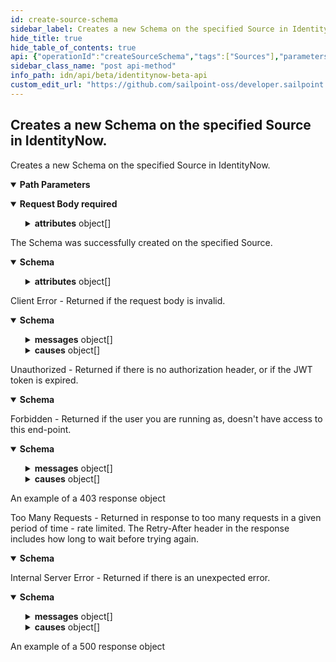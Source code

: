```yaml
---
id: create-source-schema
sidebar_label: Creates a new Schema on the specified Source in IdentityNow.
hide_title: true
hide_table_of_contents: true
api: {"operationId":"createSourceSchema","tags":["Sources"],"parameters":[{"in":"path","name":"sourceId","required":true,"schema":{"type":"string"},"description":"The Source id.","example":"2c9180835d191a86015d28455b4a2329"}],"requestBody":{"required":true,"content":{"application/json":{"schema":{"type":"object","properties":{"id":{"type":"string","description":"The id of the Schema.","example":"2c9180835d191a86015d28455b4a2329"},"name":{"type":"string","description":"The name of the Schema.","example":"account"},"nativeObjectType":{"type":"string","description":"The name of the object type on the native system that the schema represents.","example":"User"},"identityAttribute":{"type":"string","description":"The name of the attribute used to calculate the unique identifier for an object in the schema.","example":"sAMAccountName"},"displayAttribute":{"type":"string","description":"The name of the attribute used to calculate the display value for an object in the schema.","example":"distinguishedName"},"hierarchyAttribute":{"type":"string","description":"The name of the attribute whose values represent other objects in a hierarchy. Only relevant to group schemas.","example":"memberOf"},"includePermissions":{"type":"boolean","description":"Flag indicating whether or not the include permissions with the object data when aggregating the schema.","example":false},"features":{"type":"array","items":{"type":"string","enum":["AUTHENTICATE","COMPOSITE","DIRECT_PERMISSIONS","DISCOVER_SCHEMA","ENABLE","MANAGER_LOOKUP","NO_RANDOM_ACCESS","PROXY","SEARCH","TEMPLATE","UNLOCK","UNSTRUCTURED_TARGETS","SHAREPOINT_TARGET","PROVISIONING","GROUP_PROVISIONING","SYNC_PROVISIONING","PASSWORD","CURRENT_PASSWORD","ACCOUNT_ONLY_REQUEST","ADDITIONAL_ACCOUNT_REQUEST","NO_AGGREGATION","GROUPS_HAVE_MEMBERS","NO_PERMISSIONS_PROVISIONING","NO_GROUP_PERMISSIONS_PROVISIONING","NO_UNSTRUCTURED_TARGETS_PROVISIONING","NO_DIRECT_PERMISSIONS_PROVISIONING"],"description":"Optional features that can be supported by an source.\n* AUTHENTICATE: The source supports pass-through authentication.\n* COMPOSITE: The source supports composite source creation.\n* DIRECT_PERMISSIONS: The source supports returning DirectPermissions.\n* DISCOVER_SCHEMA: The source supports discovering schemas for users and groups.\n* ENABLE The source supports reading if an account is enabled or disabled.\n* MANAGER_LOOKUP: The source supports looking up managers as they are encountered in a feed. This is the opposite of NO_RANDOM_ACCESS.\n* NO_RANDOM_ACCESS: The source does not support random access and the getObject() methods should not be called and expected to perform.\n* PROXY: The source can serve as a proxy for another source. When an source has a proxy, all connector calls made with that source are redirected through the connector for the proxy source.\n* SEARCH\n* TEMPLATE\n* UNLOCK: The source supports reading if an account is locked or unlocked.\n* UNSTRUCTURED_TARGETS: The source supports returning unstructured Targets.\n* SHAREPOINT_TARGET: The source supports returning unstructured Target data for SharePoint. It will be typically used by AD, LDAP sources.\n* PROVISIONING: The source can both read and write accounts. Having this feature implies that the provision() method is implemented. It also means that direct and target permissions can also be provisioned if they can be returned by aggregation.\n* GROUP_PROVISIONING: The source can both read and write groups. Having this feature implies that the provision() method is implemented.\n* SYNC_PROVISIONING: The source can provision accounts synchronously.\n* PASSWORD: The source can provision password changes. Since sources can never read passwords, this is should only be used in conjunction with the PROVISIONING feature.\n* CURRENT_PASSWORD: Some source types support verification of the current password\n* ACCOUNT_ONLY_REQUEST: The source supports requesting accounts without entitlements.\n* ADDITIONAL_ACCOUNT_REQUEST: The source supports requesting additional accounts.\n* NO_AGGREGATION: A source that does not support aggregation.\n* GROUPS_HAVE_MEMBERS: The source models group memberships with a member attribute on the group object rather than a groups attribute on the account object. This effects the implementation of delta account aggregation.\n* NO_PERMISSIONS_PROVISIONING: Indicates that the connector cannot provision direct or target permissions for accounts. When DIRECT_PERMISSIONS and PROVISIONING features are present, it is assumed that the connector can also provision direct permissions. This feature disables that assumption and causes permission request to be converted to work items for accounts.\n* NO_GROUP_PERMISSIONS_PROVISIONING: Indicates that the connector cannot provision direct or target permissions for groups. When DIRECT_PERMISSIONS and PROVISIONING features are present, it is assumed that the connector can also provision direct permissions. This feature disables that assumption and causes permission request to be converted to work items for groups.\n* NO_UNSTRUCTURED_TARGETS_PROVISIONING: This string will be replaced by NO_GROUP_PERMISSIONS_PROVISIONING and NO_PERMISSIONS_PROVISIONING.\n* NO_DIRECT_PERMISSIONS_PROVISIONING: This string will be replaced by NO_GROUP_PERMISSIONS_PROVISIONING and NO_PERMISSIONS_PROVISIONING."},"description":"The features that the schema supports.","example":["PROVISIONING","NO_PERMISSIONS_PROVISIONING","GROUPS_HAVE_MEMBERS"]},"configuration":{"type":"object","description":"Holds any extra configuration data that the schema may require.","example":{"groupMemberAttribute":"member"}},"attributes":{"type":"array","description":"The attribute definitions which form the schema.","items":{"type":"object","properties":{"name":{"type":"string","description":"The name of the attribute.","example":"sAMAccountName"},"type":{"type":"string","enum":["STRING","LONG","INT","BOOLEAN"],"description":"The underlying type of the value which an AttributeDefinition represents.","example":"STRING"},"schema":{"description":"A reference to the schema on the source to the attribute values map to.","type":"object","properties":{"type":{"description":"The type of object being referenced","type":"string","enum":["CONNECTOR_SCHEMA"],"example":"CONNECTOR_SCHEMA"},"id":{"type":"string","description":"The object ID this reference applies to.","example":"2c91808568c529c60168cca6f90c1313"},"name":{"type":"string","description":"The human-readable display name of the object.","example":"group"}}},"description":{"type":"string","description":"A human-readable description of the attribute.","example":"The sAMAccountName attribute"},"isMulti":{"type":"boolean","description":"Flag indicating whether or not the attribute is multi-valued.","example":false},"isEntitlement":{"type":"boolean","description":"Flag indicating whether or not the attribute is an entitlement.","example":false},"isGroup":{"type":"boolean","description":"Flag indicating whether or not the attribute represents a group.\nThis can only be `true` if `isEntitlement` is also `true` **and** there is a schema defined for the attribute..\n","example":false}}},"example":[{"name":"sAMAccountName","type":"STRING","isMultiValued":false,"isEntitlement":false,"isGroup":false},{"name":"memberOf","type":"STRING","schema":{"type":"CONNECTOR_SCHEMA","id":"2c9180887671ff8c01767b4671fc7d60","name":"group"},"description":"Group membership","isMultiValued":true,"isEntitlement":true,"isGroup":true}]},"created":{"type":"string","description":"The date the Schema was created.","format":"date-time","example":"2019-12-24T22:32:58.104Z"},"modified":{"type":"string","description":"The date the Schema was last modified.","format":"date-time","example":"2019-12-31T20:22:28.104Z"}}}}}},"responses":{"201":{"description":"The Schema was successfully created on the specified Source.","content":{"application/json":{"schema":{"type":"object","properties":{"id":{"type":"string","description":"The id of the Schema.","example":"2c9180835d191a86015d28455b4a2329"},"name":{"type":"string","description":"The name of the Schema.","example":"account"},"nativeObjectType":{"type":"string","description":"The name of the object type on the native system that the schema represents.","example":"User"},"identityAttribute":{"type":"string","description":"The name of the attribute used to calculate the unique identifier for an object in the schema.","example":"sAMAccountName"},"displayAttribute":{"type":"string","description":"The name of the attribute used to calculate the display value for an object in the schema.","example":"distinguishedName"},"hierarchyAttribute":{"type":"string","description":"The name of the attribute whose values represent other objects in a hierarchy. Only relevant to group schemas.","example":"memberOf"},"includePermissions":{"type":"boolean","description":"Flag indicating whether or not the include permissions with the object data when aggregating the schema.","example":false},"features":{"type":"array","items":{"type":"string","enum":["AUTHENTICATE","COMPOSITE","DIRECT_PERMISSIONS","DISCOVER_SCHEMA","ENABLE","MANAGER_LOOKUP","NO_RANDOM_ACCESS","PROXY","SEARCH","TEMPLATE","UNLOCK","UNSTRUCTURED_TARGETS","SHAREPOINT_TARGET","PROVISIONING","GROUP_PROVISIONING","SYNC_PROVISIONING","PASSWORD","CURRENT_PASSWORD","ACCOUNT_ONLY_REQUEST","ADDITIONAL_ACCOUNT_REQUEST","NO_AGGREGATION","GROUPS_HAVE_MEMBERS","NO_PERMISSIONS_PROVISIONING","NO_GROUP_PERMISSIONS_PROVISIONING","NO_UNSTRUCTURED_TARGETS_PROVISIONING","NO_DIRECT_PERMISSIONS_PROVISIONING"],"description":"Optional features that can be supported by an source.\n* AUTHENTICATE: The source supports pass-through authentication.\n* COMPOSITE: The source supports composite source creation.\n* DIRECT_PERMISSIONS: The source supports returning DirectPermissions.\n* DISCOVER_SCHEMA: The source supports discovering schemas for users and groups.\n* ENABLE The source supports reading if an account is enabled or disabled.\n* MANAGER_LOOKUP: The source supports looking up managers as they are encountered in a feed. This is the opposite of NO_RANDOM_ACCESS.\n* NO_RANDOM_ACCESS: The source does not support random access and the getObject() methods should not be called and expected to perform.\n* PROXY: The source can serve as a proxy for another source. When an source has a proxy, all connector calls made with that source are redirected through the connector for the proxy source.\n* SEARCH\n* TEMPLATE\n* UNLOCK: The source supports reading if an account is locked or unlocked.\n* UNSTRUCTURED_TARGETS: The source supports returning unstructured Targets.\n* SHAREPOINT_TARGET: The source supports returning unstructured Target data for SharePoint. It will be typically used by AD, LDAP sources.\n* PROVISIONING: The source can both read and write accounts. Having this feature implies that the provision() method is implemented. It also means that direct and target permissions can also be provisioned if they can be returned by aggregation.\n* GROUP_PROVISIONING: The source can both read and write groups. Having this feature implies that the provision() method is implemented.\n* SYNC_PROVISIONING: The source can provision accounts synchronously.\n* PASSWORD: The source can provision password changes. Since sources can never read passwords, this is should only be used in conjunction with the PROVISIONING feature.\n* CURRENT_PASSWORD: Some source types support verification of the current password\n* ACCOUNT_ONLY_REQUEST: The source supports requesting accounts without entitlements.\n* ADDITIONAL_ACCOUNT_REQUEST: The source supports requesting additional accounts.\n* NO_AGGREGATION: A source that does not support aggregation.\n* GROUPS_HAVE_MEMBERS: The source models group memberships with a member attribute on the group object rather than a groups attribute on the account object. This effects the implementation of delta account aggregation.\n* NO_PERMISSIONS_PROVISIONING: Indicates that the connector cannot provision direct or target permissions for accounts. When DIRECT_PERMISSIONS and PROVISIONING features are present, it is assumed that the connector can also provision direct permissions. This feature disables that assumption and causes permission request to be converted to work items for accounts.\n* NO_GROUP_PERMISSIONS_PROVISIONING: Indicates that the connector cannot provision direct or target permissions for groups. When DIRECT_PERMISSIONS and PROVISIONING features are present, it is assumed that the connector can also provision direct permissions. This feature disables that assumption and causes permission request to be converted to work items for groups.\n* NO_UNSTRUCTURED_TARGETS_PROVISIONING: This string will be replaced by NO_GROUP_PERMISSIONS_PROVISIONING and NO_PERMISSIONS_PROVISIONING.\n* NO_DIRECT_PERMISSIONS_PROVISIONING: This string will be replaced by NO_GROUP_PERMISSIONS_PROVISIONING and NO_PERMISSIONS_PROVISIONING."},"description":"The features that the schema supports.","example":["PROVISIONING","NO_PERMISSIONS_PROVISIONING","GROUPS_HAVE_MEMBERS"]},"configuration":{"type":"object","description":"Holds any extra configuration data that the schema may require.","example":{"groupMemberAttribute":"member"}},"attributes":{"type":"array","description":"The attribute definitions which form the schema.","items":{"type":"object","properties":{"name":{"type":"string","description":"The name of the attribute.","example":"sAMAccountName"},"type":{"type":"string","enum":["STRING","LONG","INT","BOOLEAN"],"description":"The underlying type of the value which an AttributeDefinition represents.","example":"STRING"},"schema":{"description":"A reference to the schema on the source to the attribute values map to.","type":"object","properties":{"type":{"description":"The type of object being referenced","type":"string","enum":["CONNECTOR_SCHEMA"],"example":"CONNECTOR_SCHEMA"},"id":{"type":"string","description":"The object ID this reference applies to.","example":"2c91808568c529c60168cca6f90c1313"},"name":{"type":"string","description":"The human-readable display name of the object.","example":"group"}}},"description":{"type":"string","description":"A human-readable description of the attribute.","example":"The sAMAccountName attribute"},"isMulti":{"type":"boolean","description":"Flag indicating whether or not the attribute is multi-valued.","example":false},"isEntitlement":{"type":"boolean","description":"Flag indicating whether or not the attribute is an entitlement.","example":false},"isGroup":{"type":"boolean","description":"Flag indicating whether or not the attribute represents a group.\nThis can only be `true` if `isEntitlement` is also `true` **and** there is a schema defined for the attribute..\n","example":false}}},"example":[{"name":"sAMAccountName","type":"STRING","isMultiValued":false,"isEntitlement":false,"isGroup":false},{"name":"memberOf","type":"STRING","schema":{"type":"CONNECTOR_SCHEMA","id":"2c9180887671ff8c01767b4671fc7d60","name":"group"},"description":"Group membership","isMultiValued":true,"isEntitlement":true,"isGroup":true}]},"created":{"type":"string","description":"The date the Schema was created.","format":"date-time","example":"2019-12-24T22:32:58.104Z"},"modified":{"type":"string","description":"The date the Schema was last modified.","format":"date-time","example":"2019-12-31T20:22:28.104Z"}}}}}},"400":{"description":"Client Error - Returned if the request body is invalid.","content":{"application/json":{"schema":{"type":"object","properties":{"detailCode":{"type":"string","description":"Fine-grained error code providing more detail of the error.","example":"400.1 Bad Request Content"},"trackingId":{"type":"string","description":"Unique tracking id for the error.","example":"e7eab60924f64aa284175b9fa3309599"},"messages":{"type":"array","description":"Generic localized reason for error","items":{"type":"object","properties":{"locale":{"type":"string","description":"The locale for the message text, a BCP 47 language tag.","example":"en-US"},"localeOrigin":{"type":"string","enum":["DEFAULT","REQUEST"],"description":"An indicator of how the locale was selected. *DEFAULT* means the locale is the system default. *REQUEST* means the locale was selected from the request context (i.e., best match based on the *Accept-Language* header). Additional values may be added in the future without notice.","example":"DEFAULT"},"text":{"type":"string","description":"Actual text of the error message in the indicated locale.","example":"The request was syntactically correct but its content is semantically invalid."}}}},"causes":{"type":"array","description":"Plain-text descriptive reasons to provide additional detail to the text provided in the messages field","items":{"type":"object","properties":{"locale":{"type":"string","description":"The locale for the message text, a BCP 47 language tag.","example":"en-US"},"localeOrigin":{"type":"string","enum":["DEFAULT","REQUEST"],"description":"An indicator of how the locale was selected. *DEFAULT* means the locale is the system default. *REQUEST* means the locale was selected from the request context (i.e., best match based on the *Accept-Language* header). Additional values may be added in the future without notice.","example":"DEFAULT"},"text":{"type":"string","description":"Actual text of the error message in the indicated locale.","example":"The request was syntactically correct but its content is semantically invalid."}}}}}}}}},"401":{"description":"Unauthorized - Returned if there is no authorization header, or if the JWT token is expired.","content":{"application/json":{"schema":{"type":"object","properties":{"error":{"description":"A message describing the error","example":"JWT validation failed: JWT is expired"}}}}}},"403":{"description":"Forbidden - Returned if the user you are running as, doesn't have access to this end-point.","content":{"application/json":{"schema":{"type":"object","properties":{"detailCode":{"type":"string","description":"Fine-grained error code providing more detail of the error.","example":"400.1 Bad Request Content"},"trackingId":{"type":"string","description":"Unique tracking id for the error.","example":"e7eab60924f64aa284175b9fa3309599"},"messages":{"type":"array","description":"Generic localized reason for error","items":{"type":"object","properties":{"locale":{"type":"string","description":"The locale for the message text, a BCP 47 language tag.","example":"en-US"},"localeOrigin":{"type":"string","enum":["DEFAULT","REQUEST"],"description":"An indicator of how the locale was selected. *DEFAULT* means the locale is the system default. *REQUEST* means the locale was selected from the request context (i.e., best match based on the *Accept-Language* header). Additional values may be added in the future without notice.","example":"DEFAULT"},"text":{"type":"string","description":"Actual text of the error message in the indicated locale.","example":"The request was syntactically correct but its content is semantically invalid."}}}},"causes":{"type":"array","description":"Plain-text descriptive reasons to provide additional detail to the text provided in the messages field","items":{"type":"object","properties":{"locale":{"type":"string","description":"The locale for the message text, a BCP 47 language tag.","example":"en-US"},"localeOrigin":{"type":"string","enum":["DEFAULT","REQUEST"],"description":"An indicator of how the locale was selected. *DEFAULT* means the locale is the system default. *REQUEST* means the locale was selected from the request context (i.e., best match based on the *Accept-Language* header). Additional values may be added in the future without notice.","example":"DEFAULT"},"text":{"type":"string","description":"Actual text of the error message in the indicated locale.","example":"The request was syntactically correct but its content is semantically invalid."}}}}}},"examples":{"403":{"summary":"An example of a 403 response object","value":{"detailCode":"403 Forbidden","trackingId":"b21b1f7ce4da4d639f2c62a57171b427","messages":[{"locale":"en-US","localeOrigin":"DEFAULT","text":"The server understood the request but refuses to authorize it."}]}}}}}},"429":{"description":"Too Many Requests - Returned in response to too many requests in a given period of time - rate limited. The Retry-After header in the response includes how long to wait before trying again.","content":{"application/json":{"schema":{"type":"object","properties":{"message":{"description":"A message describing the error","example":" Rate Limit Exceeded "}}}}}},"500":{"description":"Internal Server Error - Returned if there is an unexpected error.","content":{"application/json":{"schema":{"type":"object","properties":{"detailCode":{"type":"string","description":"Fine-grained error code providing more detail of the error.","example":"400.1 Bad Request Content"},"trackingId":{"type":"string","description":"Unique tracking id for the error.","example":"e7eab60924f64aa284175b9fa3309599"},"messages":{"type":"array","description":"Generic localized reason for error","items":{"type":"object","properties":{"locale":{"type":"string","description":"The locale for the message text, a BCP 47 language tag.","example":"en-US"},"localeOrigin":{"type":"string","enum":["DEFAULT","REQUEST"],"description":"An indicator of how the locale was selected. *DEFAULT* means the locale is the system default. *REQUEST* means the locale was selected from the request context (i.e., best match based on the *Accept-Language* header). Additional values may be added in the future without notice.","example":"DEFAULT"},"text":{"type":"string","description":"Actual text of the error message in the indicated locale.","example":"The request was syntactically correct but its content is semantically invalid."}}}},"causes":{"type":"array","description":"Plain-text descriptive reasons to provide additional detail to the text provided in the messages field","items":{"type":"object","properties":{"locale":{"type":"string","description":"The locale for the message text, a BCP 47 language tag.","example":"en-US"},"localeOrigin":{"type":"string","enum":["DEFAULT","REQUEST"],"description":"An indicator of how the locale was selected. *DEFAULT* means the locale is the system default. *REQUEST* means the locale was selected from the request context (i.e., best match based on the *Accept-Language* header). Additional values may be added in the future without notice.","example":"DEFAULT"},"text":{"type":"string","description":"Actual text of the error message in the indicated locale.","example":"The request was syntactically correct but its content is semantically invalid."}}}}}},"examples":{"500":{"summary":"An example of a 500 response object","value":{"detailCode":"500.0 Internal Fault","trackingId":"b21b1f7ce4da4d639f2c62a57171b427","messages":[{"locale":"en-US","localeOrigin":"DEFAULT","text":"An internal fault occurred."}]}}}}}}},"description":"Creates a new Schema on the specified Source in IdentityNow.","method":"post","path":"/sources/{sourceId}/schemas","servers":[{"url":"https://{tenant}.api.identitynow.com/beta","description":"This is the beta API server.","variables":{"tenant":{"default":"sailpoint","description":"This is the name of your tenant, typically your company's name."}}}],"security":[{"oauth2":[]}],"securitySchemes":{"oauth2":{"type":"oauth2","description":"OAuth2 Bearer token (JWT). See [IdentityNow REST API Authentication](https://developer.sailpoint.com/idn/api/authentication) for more information.\n- Directions for generating a [personal access token](https://developer.sailpoint.com/idn/api/authentication#personal-access-tokens)\n- Directions using [client credentials flow](https://developer.sailpoint.com/idn/api/authentication#client-credentials-grant-flow)\n- Directions for using [authorization code flow](https://developer.sailpoint.com/idn/api/authentication#authorization-code-grant-flow)\n\nWhich authentication method should I choose?  See our [guide](https://developer.sailpoint.com/idn/api/authentication#which-oauth-20-grant-flow-should-i-use)\n\nLearn more about how to find your `tokenUrl` and `authorizationUrl` [in our docs](https://developer.sailpoint.com/idn/api/authentication#find-your-tenants-oauth-details)\n","flows":{"clientCredentials":{"tokenUrl":"https://tenant.api.identitynow.com/oauth/token","scopes":{"sp:scopes:default":"default scope","sp:scopes:all":"access to all scopes"}},"authorizationCode":{"authorizationUrl":"https://tenant.identitynow.com/oauth/authorize","tokenUrl":"https://tenant.api.identitynow.com/oauth/token","scopes":{"sp:scopes:default":"default scope","sp:scopes:all":"access to all scopes"}}}}},"jsonRequestBodyExample":{"id":"2c9180835d191a86015d28455b4a2329","name":"account","nativeObjectType":"User","identityAttribute":"sAMAccountName","displayAttribute":"distinguishedName","hierarchyAttribute":"memberOf","includePermissions":false,"features":["PROVISIONING","NO_PERMISSIONS_PROVISIONING","GROUPS_HAVE_MEMBERS"],"configuration":{"groupMemberAttribute":"member"},"attributes":[{"name":"sAMAccountName","type":"STRING","isMultiValued":false,"isEntitlement":false,"isGroup":false},{"name":"memberOf","type":"STRING","schema":{"type":"CONNECTOR_SCHEMA","id":"2c9180887671ff8c01767b4671fc7d60","name":"group"},"description":"Group membership","isMultiValued":true,"isEntitlement":true,"isGroup":true}],"created":"2019-12-24T22:32:58.104Z","modified":"2019-12-31T20:22:28.104Z"},"info":{"title":"IdentityNow Beta API","description":"Use these APIs to interact with the IdentityNow platform to achieve repeatable, automated processes with greater scalability. These APIs are in beta and are subject to change. We encourage you to join the SailPoint Developer Community forum at https://developer.sailpoint.com/discuss to connect with other developers using our APIs.","termsOfService":"https://developer.sailpoint.com/discuss/tos","contact":{"name":"Developer Relations","url":"https://developer.sailpoint.com/discuss/api-help"},"license":{"name":"MIT","url":"https://opensource.org/licenses/MIT"},"version":"3.1.0-beta"},"postman":{"name":"Creates a new Schema on the specified Source in IdentityNow.","description":{"type":"text/plain"},"url":{"path":["sources",":sourceId","schemas"],"host":["{{baseUrl}}"],"query":[],"variable":[{"disabled":false,"description":{"content":"(Required) The Source id.","type":"text/plain"},"type":"any","value":"","key":"sourceId"}]},"header":[{"key":"Content-Type","value":"application/json"},{"key":"Accept","value":"application/json"}],"method":"POST","body":{"mode":"raw","raw":"\"\"","options":{"raw":{"language":"json"}}}}}
sidebar_class_name: "post api-method"
info_path: idn/api/beta/identitynow-beta-api
custom_edit_url: "https://github.com/sailpoint-oss/developer.sailpoint.com/issues/new?assignees=&labels=&template=bug-report.md&title=%5BBug%5D+Your+Bug+Report+Here Requesting changes to 'Creates a new Schema on the specified Source in IdentityNow.' (create-source-schema)"
---
```



## Creates a new Schema on the specified Source in IdentityNow.



Creates a new Schema on the specified Source in IdentityNow.

<details style={{"marginBottom":"1rem"}} data-collapsed={false} open={true}><summary style={{}}><strong>Path Parameters</strong></summary><div><ul><ParamsItem className={"paramsItem"} param={{"in":"path","name":"sourceId","required":true,"schema":{"type":"string"},"description":"The Source id.","example":"2c9180835d191a86015d28455b4a2329"}}></ParamsItem></ul></div></details><MimeTabs><TabItem label={"application/json"} value={"application/json-schema"}><details style={{}} data-collapsed={false} open={true}><summary style={{"textAlign":"left"}}><strong>Request Body</strong><strong style={{"fontSize":"var(--ifm-code-font-size)","color":"var(--openapi-required)"}}> required</strong></summary><div style={{"textAlign":"left","marginLeft":"1rem"}}></div><ul style={{"marginLeft":"1rem"}}><SchemaItem collapsible={false} name={"id"} required={false} deprecated={undefined} schemaDescription={"The id of the Schema."} schemaName={"string"} qualifierMessage={undefined} defaultValue={undefined}></SchemaItem><SchemaItem collapsible={false} name={"name"} required={false} deprecated={undefined} schemaDescription={"The name of the Schema."} schemaName={"string"} qualifierMessage={undefined} defaultValue={undefined}></SchemaItem><SchemaItem collapsible={false} name={"nativeObjectType"} required={false} deprecated={undefined} schemaDescription={"The name of the object type on the native system that the schema represents."} schemaName={"string"} qualifierMessage={undefined} defaultValue={undefined}></SchemaItem><SchemaItem collapsible={false} name={"identityAttribute"} required={false} deprecated={undefined} schemaDescription={"The name of the attribute used to calculate the unique identifier for an object in the schema."} schemaName={"string"} qualifierMessage={undefined} defaultValue={undefined}></SchemaItem><SchemaItem collapsible={false} name={"displayAttribute"} required={false} deprecated={undefined} schemaDescription={"The name of the attribute used to calculate the display value for an object in the schema."} schemaName={"string"} qualifierMessage={undefined} defaultValue={undefined}></SchemaItem><SchemaItem collapsible={false} name={"hierarchyAttribute"} required={false} deprecated={undefined} schemaDescription={"The name of the attribute whose values represent other objects in a hierarchy. Only relevant to group schemas."} schemaName={"string"} qualifierMessage={undefined} defaultValue={undefined}></SchemaItem><SchemaItem collapsible={false} name={"includePermissions"} required={false} deprecated={undefined} schemaDescription={"Flag indicating whether or not the include permissions with the object data when aggregating the schema."} schemaName={"boolean"} qualifierMessage={undefined} defaultValue={undefined}></SchemaItem><SchemaItem collapsible={false} name={"features"} required={false} deprecated={undefined} schemaDescription={"The features that the schema supports."} schemaName={"string[]"} qualifierMessage={"**Possible values:** [`AUTHENTICATE`, `COMPOSITE`, `DIRECT_PERMISSIONS`, `DISCOVER_SCHEMA`, `ENABLE`, `MANAGER_LOOKUP`, `NO_RANDOM_ACCESS`, `PROXY`, `SEARCH`, `TEMPLATE`, `UNLOCK`, `UNSTRUCTURED_TARGETS`, `SHAREPOINT_TARGET`, `PROVISIONING`, `GROUP_PROVISIONING`, `SYNC_PROVISIONING`, `PASSWORD`, `CURRENT_PASSWORD`, `ACCOUNT_ONLY_REQUEST`, `ADDITIONAL_ACCOUNT_REQUEST`, `NO_AGGREGATION`, `GROUPS_HAVE_MEMBERS`, `NO_PERMISSIONS_PROVISIONING`, `NO_GROUP_PERMISSIONS_PROVISIONING`, `NO_UNSTRUCTURED_TARGETS_PROVISIONING`, `NO_DIRECT_PERMISSIONS_PROVISIONING`]"} defaultValue={undefined}></SchemaItem><SchemaItem collapsible={false} name={"configuration"} required={false} deprecated={undefined} schemaDescription={"Holds any extra configuration data that the schema may require."} schemaName={"object"} qualifierMessage={undefined} defaultValue={undefined}></SchemaItem><SchemaItem collapsible={true} className={"schemaItem"}><details style={{}}><summary style={{}}><strong>attributes</strong><span style={{"opacity":"0.6"}}> object[]</span></summary><div style={{"marginLeft":"1rem"}}><div style={{"marginTop":".5rem","marginBottom":".5rem"}}>

The attribute definitions which form the schema.

</div><SchemaItem collapsible={false} name={"name"} required={false} deprecated={undefined} schemaDescription={"The name of the attribute."} schemaName={"string"} qualifierMessage={undefined} defaultValue={undefined}></SchemaItem><SchemaItem collapsible={false} name={"type"} required={false} deprecated={undefined} schemaDescription={"The underlying type of the value which an AttributeDefinition represents."} schemaName={"string"} qualifierMessage={"**Possible values:** [`STRING`, `LONG`, `INT`, `BOOLEAN`]"} defaultValue={undefined}></SchemaItem><SchemaItem collapsible={true} className={"schemaItem"}><details style={{}}><summary style={{}}><strong>schema</strong><span style={{"opacity":"0.6"}}> object</span></summary><div style={{"marginLeft":"1rem"}}><div style={{"marginTop":".5rem","marginBottom":".5rem"}}>

A reference to the schema on the source to the attribute values map to.

</div><SchemaItem collapsible={false} name={"type"} required={false} deprecated={undefined} schemaDescription={"The type of object being referenced"} schemaName={"string"} qualifierMessage={"**Possible values:** [`CONNECTOR_SCHEMA`]"} defaultValue={undefined}></SchemaItem><SchemaItem collapsible={false} name={"id"} required={false} deprecated={undefined} schemaDescription={"The object ID this reference applies to."} schemaName={"string"} qualifierMessage={undefined} defaultValue={undefined}></SchemaItem><SchemaItem collapsible={false} name={"name"} required={false} deprecated={undefined} schemaDescription={"The human-readable display name of the object."} schemaName={"string"} qualifierMessage={undefined} defaultValue={undefined}></SchemaItem></div></details></SchemaItem><SchemaItem collapsible={false} name={"description"} required={false} deprecated={undefined} schemaDescription={"A human-readable description of the attribute."} schemaName={"string"} qualifierMessage={undefined} defaultValue={undefined}></SchemaItem><SchemaItem collapsible={false} name={"isMulti"} required={false} deprecated={undefined} schemaDescription={"Flag indicating whether or not the attribute is multi-valued."} schemaName={"boolean"} qualifierMessage={undefined} defaultValue={undefined}></SchemaItem><SchemaItem collapsible={false} name={"isEntitlement"} required={false} deprecated={undefined} schemaDescription={"Flag indicating whether or not the attribute is an entitlement."} schemaName={"boolean"} qualifierMessage={undefined} defaultValue={undefined}></SchemaItem><SchemaItem collapsible={false} name={"isGroup"} required={false} deprecated={undefined} schemaDescription={"Flag indicating whether or not the attribute represents a group.\nThis can only be `true` if `isEntitlement` is also `true` **and** there is a schema defined for the attribute..\n"} schemaName={"boolean"} qualifierMessage={undefined} defaultValue={undefined}></SchemaItem></div></details></SchemaItem><SchemaItem collapsible={false} name={"created"} required={false} deprecated={undefined} schemaDescription={"The date the Schema was created."} schemaName={"date-time"} qualifierMessage={undefined} defaultValue={undefined}></SchemaItem><SchemaItem collapsible={false} name={"modified"} required={false} deprecated={undefined} schemaDescription={"The date the Schema was last modified."} schemaName={"date-time"} qualifierMessage={undefined} defaultValue={undefined}></SchemaItem></ul></details></TabItem></MimeTabs><div><ApiTabs><TabItem label={"201"} value={"201"}><div>

The Schema was successfully created on the specified Source.

</div><div><MimeTabs schemaType={"response"}><TabItem label={"application/json"} value={"application/json"}><SchemaTabs><TabItem label={"Schema"} value={"Schema"}><details style={{}} data-collapsed={false} open={true}><summary style={{"textAlign":"left"}}><strong>Schema</strong></summary><div style={{"textAlign":"left","marginLeft":"1rem"}}></div><ul style={{"marginLeft":"1rem"}}><SchemaItem collapsible={false} name={"id"} required={false} deprecated={undefined} schemaDescription={"The id of the Schema."} schemaName={"string"} qualifierMessage={undefined} defaultValue={undefined}></SchemaItem><SchemaItem collapsible={false} name={"name"} required={false} deprecated={undefined} schemaDescription={"The name of the Schema."} schemaName={"string"} qualifierMessage={undefined} defaultValue={undefined}></SchemaItem><SchemaItem collapsible={false} name={"nativeObjectType"} required={false} deprecated={undefined} schemaDescription={"The name of the object type on the native system that the schema represents."} schemaName={"string"} qualifierMessage={undefined} defaultValue={undefined}></SchemaItem><SchemaItem collapsible={false} name={"identityAttribute"} required={false} deprecated={undefined} schemaDescription={"The name of the attribute used to calculate the unique identifier for an object in the schema."} schemaName={"string"} qualifierMessage={undefined} defaultValue={undefined}></SchemaItem><SchemaItem collapsible={false} name={"displayAttribute"} required={false} deprecated={undefined} schemaDescription={"The name of the attribute used to calculate the display value for an object in the schema."} schemaName={"string"} qualifierMessage={undefined} defaultValue={undefined}></SchemaItem><SchemaItem collapsible={false} name={"hierarchyAttribute"} required={false} deprecated={undefined} schemaDescription={"The name of the attribute whose values represent other objects in a hierarchy. Only relevant to group schemas."} schemaName={"string"} qualifierMessage={undefined} defaultValue={undefined}></SchemaItem><SchemaItem collapsible={false} name={"includePermissions"} required={false} deprecated={undefined} schemaDescription={"Flag indicating whether or not the include permissions with the object data when aggregating the schema."} schemaName={"boolean"} qualifierMessage={undefined} defaultValue={undefined}></SchemaItem><SchemaItem collapsible={false} name={"features"} required={false} deprecated={undefined} schemaDescription={"The features that the schema supports."} schemaName={"string[]"} qualifierMessage={"**Possible values:** [`AUTHENTICATE`, `COMPOSITE`, `DIRECT_PERMISSIONS`, `DISCOVER_SCHEMA`, `ENABLE`, `MANAGER_LOOKUP`, `NO_RANDOM_ACCESS`, `PROXY`, `SEARCH`, `TEMPLATE`, `UNLOCK`, `UNSTRUCTURED_TARGETS`, `SHAREPOINT_TARGET`, `PROVISIONING`, `GROUP_PROVISIONING`, `SYNC_PROVISIONING`, `PASSWORD`, `CURRENT_PASSWORD`, `ACCOUNT_ONLY_REQUEST`, `ADDITIONAL_ACCOUNT_REQUEST`, `NO_AGGREGATION`, `GROUPS_HAVE_MEMBERS`, `NO_PERMISSIONS_PROVISIONING`, `NO_GROUP_PERMISSIONS_PROVISIONING`, `NO_UNSTRUCTURED_TARGETS_PROVISIONING`, `NO_DIRECT_PERMISSIONS_PROVISIONING`]"} defaultValue={undefined}></SchemaItem><SchemaItem collapsible={false} name={"configuration"} required={false} deprecated={undefined} schemaDescription={"Holds any extra configuration data that the schema may require."} schemaName={"object"} qualifierMessage={undefined} defaultValue={undefined}></SchemaItem><SchemaItem collapsible={true} className={"schemaItem"}><details style={{}}><summary style={{}}><strong>attributes</strong><span style={{"opacity":"0.6"}}> object[]</span></summary><div style={{"marginLeft":"1rem"}}><div style={{"marginTop":".5rem","marginBottom":".5rem"}}>

The attribute definitions which form the schema.

</div><SchemaItem collapsible={false} name={"name"} required={false} deprecated={undefined} schemaDescription={"The name of the attribute."} schemaName={"string"} qualifierMessage={undefined} defaultValue={undefined}></SchemaItem><SchemaItem collapsible={false} name={"type"} required={false} deprecated={undefined} schemaDescription={"The underlying type of the value which an AttributeDefinition represents."} schemaName={"string"} qualifierMessage={"**Possible values:** [`STRING`, `LONG`, `INT`, `BOOLEAN`]"} defaultValue={undefined}></SchemaItem><SchemaItem collapsible={true} className={"schemaItem"}><details style={{}}><summary style={{}}><strong>schema</strong><span style={{"opacity":"0.6"}}> object</span></summary><div style={{"marginLeft":"1rem"}}><div style={{"marginTop":".5rem","marginBottom":".5rem"}}>

A reference to the schema on the source to the attribute values map to.

</div><SchemaItem collapsible={false} name={"type"} required={false} deprecated={undefined} schemaDescription={"The type of object being referenced"} schemaName={"string"} qualifierMessage={"**Possible values:** [`CONNECTOR_SCHEMA`]"} defaultValue={undefined}></SchemaItem><SchemaItem collapsible={false} name={"id"} required={false} deprecated={undefined} schemaDescription={"The object ID this reference applies to."} schemaName={"string"} qualifierMessage={undefined} defaultValue={undefined}></SchemaItem><SchemaItem collapsible={false} name={"name"} required={false} deprecated={undefined} schemaDescription={"The human-readable display name of the object."} schemaName={"string"} qualifierMessage={undefined} defaultValue={undefined}></SchemaItem></div></details></SchemaItem><SchemaItem collapsible={false} name={"description"} required={false} deprecated={undefined} schemaDescription={"A human-readable description of the attribute."} schemaName={"string"} qualifierMessage={undefined} defaultValue={undefined}></SchemaItem><SchemaItem collapsible={false} name={"isMulti"} required={false} deprecated={undefined} schemaDescription={"Flag indicating whether or not the attribute is multi-valued."} schemaName={"boolean"} qualifierMessage={undefined} defaultValue={undefined}></SchemaItem><SchemaItem collapsible={false} name={"isEntitlement"} required={false} deprecated={undefined} schemaDescription={"Flag indicating whether or not the attribute is an entitlement."} schemaName={"boolean"} qualifierMessage={undefined} defaultValue={undefined}></SchemaItem><SchemaItem collapsible={false} name={"isGroup"} required={false} deprecated={undefined} schemaDescription={"Flag indicating whether or not the attribute represents a group.\nThis can only be `true` if `isEntitlement` is also `true` **and** there is a schema defined for the attribute..\n"} schemaName={"boolean"} qualifierMessage={undefined} defaultValue={undefined}></SchemaItem></div></details></SchemaItem><SchemaItem collapsible={false} name={"created"} required={false} deprecated={undefined} schemaDescription={"The date the Schema was created."} schemaName={"date-time"} qualifierMessage={undefined} defaultValue={undefined}></SchemaItem><SchemaItem collapsible={false} name={"modified"} required={false} deprecated={undefined} schemaDescription={"The date the Schema was last modified."} schemaName={"date-time"} qualifierMessage={undefined} defaultValue={undefined}></SchemaItem></ul></details></TabItem><TabItem label={"Example (from schema)"} value={"Example (from schema)"}><ResponseSamples responseExample={"{\n  \"id\": \"2c9180835d191a86015d28455b4a2329\",\n  \"name\": \"account\",\n  \"nativeObjectType\": \"User\",\n  \"identityAttribute\": \"sAMAccountName\",\n  \"displayAttribute\": \"distinguishedName\",\n  \"hierarchyAttribute\": \"memberOf\",\n  \"includePermissions\": false,\n  \"features\": [\n    \"PROVISIONING\",\n    \"NO_PERMISSIONS_PROVISIONING\",\n    \"GROUPS_HAVE_MEMBERS\"\n  ],\n  \"configuration\": {\n    \"groupMemberAttribute\": \"member\"\n  },\n  \"attributes\": [\n    {\n      \"name\": \"sAMAccountName\",\n      \"type\": \"STRING\",\n      \"isMultiValued\": false,\n      \"isEntitlement\": false,\n      \"isGroup\": false\n    },\n    {\n      \"name\": \"memberOf\",\n      \"type\": \"STRING\",\n      \"schema\": {\n        \"type\": \"CONNECTOR_SCHEMA\",\n        \"id\": \"2c9180887671ff8c01767b4671fc7d60\",\n        \"name\": \"group\"\n      },\n      \"description\": \"Group membership\",\n      \"isMultiValued\": true,\n      \"isEntitlement\": true,\n      \"isGroup\": true\n    }\n  ],\n  \"created\": \"2019-12-24T22:32:58.104Z\",\n  \"modified\": \"2019-12-31T20:22:28.104Z\"\n}"} language={"json"}></ResponseSamples></TabItem></SchemaTabs></TabItem></MimeTabs></div></TabItem><TabItem label={"400"} value={"400"}><div>

Client Error - Returned if the request body is invalid.

</div><div><MimeTabs schemaType={"response"}><TabItem label={"application/json"} value={"application/json"}><SchemaTabs><TabItem label={"Schema"} value={"Schema"}><details style={{}} data-collapsed={false} open={true}><summary style={{"textAlign":"left"}}><strong>Schema</strong></summary><div style={{"textAlign":"left","marginLeft":"1rem"}}></div><ul style={{"marginLeft":"1rem"}}><SchemaItem collapsible={false} name={"detailCode"} required={false} deprecated={undefined} schemaDescription={"Fine-grained error code providing more detail of the error."} schemaName={"string"} qualifierMessage={undefined} defaultValue={undefined}></SchemaItem><SchemaItem collapsible={false} name={"trackingId"} required={false} deprecated={undefined} schemaDescription={"Unique tracking id for the error."} schemaName={"string"} qualifierMessage={undefined} defaultValue={undefined}></SchemaItem><SchemaItem collapsible={true} className={"schemaItem"}><details style={{}}><summary style={{}}><strong>messages</strong><span style={{"opacity":"0.6"}}> object[]</span></summary><div style={{"marginLeft":"1rem"}}><div style={{"marginTop":".5rem","marginBottom":".5rem"}}>

Generic localized reason for error

</div><SchemaItem collapsible={false} name={"locale"} required={false} deprecated={undefined} schemaDescription={"The locale for the message text, a BCP 47 language tag."} schemaName={"string"} qualifierMessage={undefined} defaultValue={undefined}></SchemaItem><SchemaItem collapsible={false} name={"localeOrigin"} required={false} deprecated={undefined} schemaDescription={"An indicator of how the locale was selected. *DEFAULT* means the locale is the system default. *REQUEST* means the locale was selected from the request context (i.e., best match based on the *Accept-Language* header). Additional values may be added in the future without notice."} schemaName={"string"} qualifierMessage={"**Possible values:** [`DEFAULT`, `REQUEST`]"} defaultValue={undefined}></SchemaItem><SchemaItem collapsible={false} name={"text"} required={false} deprecated={undefined} schemaDescription={"Actual text of the error message in the indicated locale."} schemaName={"string"} qualifierMessage={undefined} defaultValue={undefined}></SchemaItem></div></details></SchemaItem><SchemaItem collapsible={true} className={"schemaItem"}><details style={{}}><summary style={{}}><strong>causes</strong><span style={{"opacity":"0.6"}}> object[]</span></summary><div style={{"marginLeft":"1rem"}}><div style={{"marginTop":".5rem","marginBottom":".5rem"}}>

Plain-text descriptive reasons to provide additional detail to the text provided in the messages field

</div><SchemaItem collapsible={false} name={"locale"} required={false} deprecated={undefined} schemaDescription={"The locale for the message text, a BCP 47 language tag."} schemaName={"string"} qualifierMessage={undefined} defaultValue={undefined}></SchemaItem><SchemaItem collapsible={false} name={"localeOrigin"} required={false} deprecated={undefined} schemaDescription={"An indicator of how the locale was selected. *DEFAULT* means the locale is the system default. *REQUEST* means the locale was selected from the request context (i.e., best match based on the *Accept-Language* header). Additional values may be added in the future without notice."} schemaName={"string"} qualifierMessage={"**Possible values:** [`DEFAULT`, `REQUEST`]"} defaultValue={undefined}></SchemaItem><SchemaItem collapsible={false} name={"text"} required={false} deprecated={undefined} schemaDescription={"Actual text of the error message in the indicated locale."} schemaName={"string"} qualifierMessage={undefined} defaultValue={undefined}></SchemaItem></div></details></SchemaItem></ul></details></TabItem><TabItem label={"Example (from schema)"} value={"Example (from schema)"}><ResponseSamples responseExample={"{\n  \"detailCode\": \"400.1 Bad Request Content\",\n  \"trackingId\": \"e7eab60924f64aa284175b9fa3309599\",\n  \"messages\": [\n    {\n      \"locale\": \"en-US\",\n      \"localeOrigin\": \"DEFAULT\",\n      \"text\": \"The request was syntactically correct but its content is semantically invalid.\"\n    }\n  ],\n  \"causes\": [\n    {\n      \"locale\": \"en-US\",\n      \"localeOrigin\": \"DEFAULT\",\n      \"text\": \"The request was syntactically correct but its content is semantically invalid.\"\n    }\n  ]\n}"} language={"json"}></ResponseSamples></TabItem></SchemaTabs></TabItem></MimeTabs></div></TabItem><TabItem label={"401"} value={"401"}><div>

Unauthorized - Returned if there is no authorization header, or if the JWT token is expired.

</div><div><MimeTabs schemaType={"response"}><TabItem label={"application/json"} value={"application/json"}><SchemaTabs><TabItem label={"Schema"} value={"Schema"}><details style={{}} data-collapsed={false} open={true}><summary style={{"textAlign":"left"}}><strong>Schema</strong></summary><div style={{"textAlign":"left","marginLeft":"1rem"}}></div><ul style={{"marginLeft":"1rem"}}><SchemaItem collapsible={false} name={"error"} required={false} deprecated={undefined} schemaDescription={"A message describing the error"} schemaName={""} qualifierMessage={undefined} defaultValue={undefined}></SchemaItem></ul></details></TabItem><TabItem label={"Example (from schema)"} value={"Example (from schema)"}><ResponseSamples responseExample={"{\n  \"error\": \"JWT validation failed: JWT is expired\"\n}"} language={"json"}></ResponseSamples></TabItem></SchemaTabs></TabItem></MimeTabs></div></TabItem><TabItem label={"403"} value={"403"}><div>

Forbidden - Returned if the user you are running as, doesn't have access to this end-point.

</div><div><MimeTabs schemaType={"response"}><TabItem label={"application/json"} value={"application/json"}><SchemaTabs><TabItem label={"Schema"} value={"Schema"}><details style={{}} data-collapsed={false} open={true}><summary style={{"textAlign":"left"}}><strong>Schema</strong></summary><div style={{"textAlign":"left","marginLeft":"1rem"}}></div><ul style={{"marginLeft":"1rem"}}><SchemaItem collapsible={false} name={"detailCode"} required={false} deprecated={undefined} schemaDescription={"Fine-grained error code providing more detail of the error."} schemaName={"string"} qualifierMessage={undefined} defaultValue={undefined}></SchemaItem><SchemaItem collapsible={false} name={"trackingId"} required={false} deprecated={undefined} schemaDescription={"Unique tracking id for the error."} schemaName={"string"} qualifierMessage={undefined} defaultValue={undefined}></SchemaItem><SchemaItem collapsible={true} className={"schemaItem"}><details style={{}}><summary style={{}}><strong>messages</strong><span style={{"opacity":"0.6"}}> object[]</span></summary><div style={{"marginLeft":"1rem"}}><div style={{"marginTop":".5rem","marginBottom":".5rem"}}>

Generic localized reason for error

</div><SchemaItem collapsible={false} name={"locale"} required={false} deprecated={undefined} schemaDescription={"The locale for the message text, a BCP 47 language tag."} schemaName={"string"} qualifierMessage={undefined} defaultValue={undefined}></SchemaItem><SchemaItem collapsible={false} name={"localeOrigin"} required={false} deprecated={undefined} schemaDescription={"An indicator of how the locale was selected. *DEFAULT* means the locale is the system default. *REQUEST* means the locale was selected from the request context (i.e., best match based on the *Accept-Language* header). Additional values may be added in the future without notice."} schemaName={"string"} qualifierMessage={"**Possible values:** [`DEFAULT`, `REQUEST`]"} defaultValue={undefined}></SchemaItem><SchemaItem collapsible={false} name={"text"} required={false} deprecated={undefined} schemaDescription={"Actual text of the error message in the indicated locale."} schemaName={"string"} qualifierMessage={undefined} defaultValue={undefined}></SchemaItem></div></details></SchemaItem><SchemaItem collapsible={true} className={"schemaItem"}><details style={{}}><summary style={{}}><strong>causes</strong><span style={{"opacity":"0.6"}}> object[]</span></summary><div style={{"marginLeft":"1rem"}}><div style={{"marginTop":".5rem","marginBottom":".5rem"}}>

Plain-text descriptive reasons to provide additional detail to the text provided in the messages field

</div><SchemaItem collapsible={false} name={"locale"} required={false} deprecated={undefined} schemaDescription={"The locale for the message text, a BCP 47 language tag."} schemaName={"string"} qualifierMessage={undefined} defaultValue={undefined}></SchemaItem><SchemaItem collapsible={false} name={"localeOrigin"} required={false} deprecated={undefined} schemaDescription={"An indicator of how the locale was selected. *DEFAULT* means the locale is the system default. *REQUEST* means the locale was selected from the request context (i.e., best match based on the *Accept-Language* header). Additional values may be added in the future without notice."} schemaName={"string"} qualifierMessage={"**Possible values:** [`DEFAULT`, `REQUEST`]"} defaultValue={undefined}></SchemaItem><SchemaItem collapsible={false} name={"text"} required={false} deprecated={undefined} schemaDescription={"Actual text of the error message in the indicated locale."} schemaName={"string"} qualifierMessage={undefined} defaultValue={undefined}></SchemaItem></div></details></SchemaItem></ul></details></TabItem><TabItem label={"Example (from schema)"} value={"Example (from schema)"}><ResponseSamples responseExample={"{\n  \"detailCode\": \"400.1 Bad Request Content\",\n  \"trackingId\": \"e7eab60924f64aa284175b9fa3309599\",\n  \"messages\": [\n    {\n      \"locale\": \"en-US\",\n      \"localeOrigin\": \"DEFAULT\",\n      \"text\": \"The request was syntactically correct but its content is semantically invalid.\"\n    }\n  ],\n  \"causes\": [\n    {\n      \"locale\": \"en-US\",\n      \"localeOrigin\": \"DEFAULT\",\n      \"text\": \"The request was syntactically correct but its content is semantically invalid.\"\n    }\n  ]\n}"} language={"json"}></ResponseSamples></TabItem><TabItem label={"403"} value={"403"}><p> An example of a 403 response object</p><ResponseSamples responseExample={"{\n  \"detailCode\": \"403 Forbidden\",\n  \"trackingId\": \"b21b1f7ce4da4d639f2c62a57171b427\",\n  \"messages\": [\n    {\n      \"locale\": \"en-US\",\n      \"localeOrigin\": \"DEFAULT\",\n      \"text\": \"The server understood the request but refuses to authorize it.\"\n    }\n  ]\n}"} language={"json"}></ResponseSamples></TabItem></SchemaTabs></TabItem></MimeTabs></div></TabItem><TabItem label={"429"} value={"429"}><div>

Too Many Requests - Returned in response to too many requests in a given period of time - rate limited. The Retry-After header in the response includes how long to wait before trying again.

</div><div><MimeTabs schemaType={"response"}><TabItem label={"application/json"} value={"application/json"}><SchemaTabs><TabItem label={"Schema"} value={"Schema"}><details style={{}} data-collapsed={false} open={true}><summary style={{"textAlign":"left"}}><strong>Schema</strong></summary><div style={{"textAlign":"left","marginLeft":"1rem"}}></div><ul style={{"marginLeft":"1rem"}}><SchemaItem collapsible={false} name={"message"} required={false} deprecated={undefined} schemaDescription={"A message describing the error"} schemaName={""} qualifierMessage={undefined} defaultValue={undefined}></SchemaItem></ul></details></TabItem><TabItem label={"Example (from schema)"} value={"Example (from schema)"}><ResponseSamples responseExample={"{\n  \"message\": \" Rate Limit Exceeded \"\n}"} language={"json"}></ResponseSamples></TabItem></SchemaTabs></TabItem></MimeTabs></div></TabItem><TabItem label={"500"} value={"500"}><div>

Internal Server Error - Returned if there is an unexpected error.

</div><div><MimeTabs schemaType={"response"}><TabItem label={"application/json"} value={"application/json"}><SchemaTabs><TabItem label={"Schema"} value={"Schema"}><details style={{}} data-collapsed={false} open={true}><summary style={{"textAlign":"left"}}><strong>Schema</strong></summary><div style={{"textAlign":"left","marginLeft":"1rem"}}></div><ul style={{"marginLeft":"1rem"}}><SchemaItem collapsible={false} name={"detailCode"} required={false} deprecated={undefined} schemaDescription={"Fine-grained error code providing more detail of the error."} schemaName={"string"} qualifierMessage={undefined} defaultValue={undefined}></SchemaItem><SchemaItem collapsible={false} name={"trackingId"} required={false} deprecated={undefined} schemaDescription={"Unique tracking id for the error."} schemaName={"string"} qualifierMessage={undefined} defaultValue={undefined}></SchemaItem><SchemaItem collapsible={true} className={"schemaItem"}><details style={{}}><summary style={{}}><strong>messages</strong><span style={{"opacity":"0.6"}}> object[]</span></summary><div style={{"marginLeft":"1rem"}}><div style={{"marginTop":".5rem","marginBottom":".5rem"}}>

Generic localized reason for error

</div><SchemaItem collapsible={false} name={"locale"} required={false} deprecated={undefined} schemaDescription={"The locale for the message text, a BCP 47 language tag."} schemaName={"string"} qualifierMessage={undefined} defaultValue={undefined}></SchemaItem><SchemaItem collapsible={false} name={"localeOrigin"} required={false} deprecated={undefined} schemaDescription={"An indicator of how the locale was selected. *DEFAULT* means the locale is the system default. *REQUEST* means the locale was selected from the request context (i.e., best match based on the *Accept-Language* header). Additional values may be added in the future without notice."} schemaName={"string"} qualifierMessage={"**Possible values:** [`DEFAULT`, `REQUEST`]"} defaultValue={undefined}></SchemaItem><SchemaItem collapsible={false} name={"text"} required={false} deprecated={undefined} schemaDescription={"Actual text of the error message in the indicated locale."} schemaName={"string"} qualifierMessage={undefined} defaultValue={undefined}></SchemaItem></div></details></SchemaItem><SchemaItem collapsible={true} className={"schemaItem"}><details style={{}}><summary style={{}}><strong>causes</strong><span style={{"opacity":"0.6"}}> object[]</span></summary><div style={{"marginLeft":"1rem"}}><div style={{"marginTop":".5rem","marginBottom":".5rem"}}>

Plain-text descriptive reasons to provide additional detail to the text provided in the messages field

</div><SchemaItem collapsible={false} name={"locale"} required={false} deprecated={undefined} schemaDescription={"The locale for the message text, a BCP 47 language tag."} schemaName={"string"} qualifierMessage={undefined} defaultValue={undefined}></SchemaItem><SchemaItem collapsible={false} name={"localeOrigin"} required={false} deprecated={undefined} schemaDescription={"An indicator of how the locale was selected. *DEFAULT* means the locale is the system default. *REQUEST* means the locale was selected from the request context (i.e., best match based on the *Accept-Language* header). Additional values may be added in the future without notice."} schemaName={"string"} qualifierMessage={"**Possible values:** [`DEFAULT`, `REQUEST`]"} defaultValue={undefined}></SchemaItem><SchemaItem collapsible={false} name={"text"} required={false} deprecated={undefined} schemaDescription={"Actual text of the error message in the indicated locale."} schemaName={"string"} qualifierMessage={undefined} defaultValue={undefined}></SchemaItem></div></details></SchemaItem></ul></details></TabItem><TabItem label={"Example (from schema)"} value={"Example (from schema)"}><ResponseSamples responseExample={"{\n  \"detailCode\": \"400.1 Bad Request Content\",\n  \"trackingId\": \"e7eab60924f64aa284175b9fa3309599\",\n  \"messages\": [\n    {\n      \"locale\": \"en-US\",\n      \"localeOrigin\": \"DEFAULT\",\n      \"text\": \"The request was syntactically correct but its content is semantically invalid.\"\n    }\n  ],\n  \"causes\": [\n    {\n      \"locale\": \"en-US\",\n      \"localeOrigin\": \"DEFAULT\",\n      \"text\": \"The request was syntactically correct but its content is semantically invalid.\"\n    }\n  ]\n}"} language={"json"}></ResponseSamples></TabItem><TabItem label={"500"} value={"500"}><p> An example of a 500 response object</p><ResponseSamples responseExample={"{\n  \"detailCode\": \"500.0 Internal Fault\",\n  \"trackingId\": \"b21b1f7ce4da4d639f2c62a57171b427\",\n  \"messages\": [\n    {\n      \"locale\": \"en-US\",\n      \"localeOrigin\": \"DEFAULT\",\n      \"text\": \"An internal fault occurred.\"\n    }\n  ]\n}"} language={"json"}></ResponseSamples></TabItem></SchemaTabs></TabItem></MimeTabs></div></TabItem></ApiTabs></div>